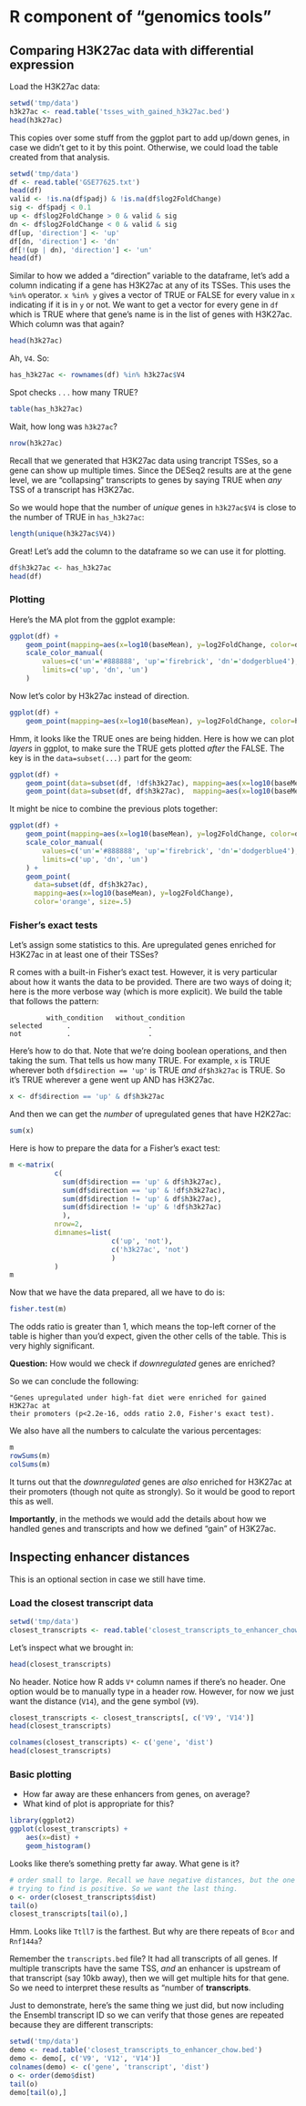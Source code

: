 # R component of "genomics tools"


## Comparing H3K27ac data with differential expression


Load the H3K27ac data:

```r
setwd('tmp/data')
h3k27ac <- read.table('tsses_with_gained_h3k27ac.bed')
head(h3k27ac)
```

This copies over some stuff from the ggplot part to add up/down genes, in case
we didn't get to it by this point. Otherwise, we could load the table created
from that analysis.

```r
setwd('tmp/data')
df <- read.table('GSE77625.txt')
head(df)
valid <- !is.na(df$padj) & !is.na(df$log2FoldChange)
sig <- df$padj < 0.1
up <- df$log2FoldChange > 0 & valid & sig
dn <- df$log2FoldChange < 0 & valid & sig
df[up, 'direction'] <- 'up'
df[dn, 'direction'] <- 'dn'
df[!(up | dn), 'direction'] <- 'un'
head(df)
```

Similar to how we added a "direction" variable to the dataframe, let's add
a column indicating if a gene has H3K27ac at any of its TSSes. This uses the
``%in%`` operator. `x %in% y` gives a vector of TRUE or FALSE for every value
in `x` indicating if it is in `y` or not. We want to get a vector for every
gene in `df` which is TRUE where that gene's name is in the list of genes with
H3K27ac. Which column was that again?

```r
head(h3k27ac)
```
Ah, `V4`. So:

```r
has_h3k27ac <- rownames(df) %in% h3k27ac$V4
```

Spot checks . . . how many TRUE?

```r
table(has_h3k27ac)
```

Wait, how long was `h3k27ac`?

```r
nrow(h3k27ac)
```

Recall that we generated that H3K27ac data using trancript TSSes, so a gene can
show up multiple times. Since the DESeq2 results are at the gene level, we are
"collapsing" transcripts to genes by saying TRUE when *any* TSS of
a transcript has H3K27ac.

So we would hope that the number of *unique* genes in `h3k27ac$V4` is close to
the number of TRUE in `has_h3k27ac`:

```r
length(unique(h3k27ac$V4))
```

Great! Let's add the column to the dataframe so we can use it for plotting.

```r
df$h3k27ac <- has_h3k27ac
head(df)
```

### Plotting

Here's the MA plot from the ggplot example:

```r
ggplot(df) +
    geom_point(mapping=aes(x=log10(baseMean), y=log2FoldChange, color=direction)) +
    scale_color_manual(
        values=c('un'='#888888', 'up'='firebrick', 'dn'='dodgerblue4'),
        limits=c('up', 'dn', 'un')
    )
```

Now let's color by H3k27ac instead of direction.

```r
ggplot(df) +
    geom_point(mapping=aes(x=log10(baseMean), y=log2FoldChange, color=h3k27ac))
```

Hmm, it looks like the TRUE ones are being hidden. Here is how we can plot
*layers* in ggplot, to make sure the TRUE gets plotted *after* the FALSE. The
key is in the `data=subset(...)` part for the geom:

```r
ggplot(df) +
    geom_point(data=subset(df, !df$h3k27ac), mapping=aes(x=log10(baseMean), y=log2FoldChange)) +
    geom_point(data=subset(df, df$h3k27ac),  mapping=aes(x=log10(baseMean), y=log2FoldChange), color='red')
```

It might be nice to combine the previous plots together:

```r
ggplot(df) +
    geom_point(mapping=aes(x=log10(baseMean), y=log2FoldChange, color=direction)) +
    scale_color_manual(
        values=c('un'='#888888', 'up'='firebrick', 'dn'='dodgerblue4'),
        limits=c('up', 'dn', 'un')
    ) +
    geom_point(
      data=subset(df, df$h3k27ac),
      mapping=aes(x=log10(baseMean), y=log2FoldChange),
      color='orange', size=.5)
```

### Fisher's exact tests

Let's assign some statistics to this. Are upregulated genes enriched for
H3K27ac in at least one of their TSSes?

R comes with a built-in Fisher's exact test. However, it is very particular
about how it wants the data to be provided. There are two ways of doing it;
here is the more verbose way (which is more explicit). We build the table that
follows the pattern:

```
         with_condition   without_condition
selected      .                   .
not           .                   .

```

Here's how to do that. Note that we're doing boolean operations, and then
taking the sum. That tells us how many TRUE. For example, `x` is TRUE wherever
both `df$direction == 'up'` is TRUE *and* `df$h3k27ac` is TRUE. So it's TRUE
wherever a gene went up AND has H3K27ac.

```r
x <- df$direction == 'up' & df$h3k27ac
```

And then we can get the *number* of upregulated genes that have H2K27ac:

```r
sum(x)
```

Here is how to prepare the data for a Fisher's exact test:

```r
m <-matrix(
           c(
             sum(df$direction == 'up' & df$h3k27ac),
             sum(df$direction == 'up' & !df$h3k27ac),
             sum(df$direction != 'up' & df$h3k27ac),
             sum(df$direction != 'up' & !df$h3k27ac)
             ),
           nrow=2,
           dimnames=list(
                         c('up', 'not'),
                         c('h3k27ac', 'not')
                         )
           )
m
```

Now that we have the data prepared, all we have to do is:

```r
fisher.test(m)
```

The odds ratio is greater than 1, which means the top-left corner of the table
is higher than you'd expect, given the other cells of the table. This is very
highly significant.

**Question:** How would we check if *downregulated* genes are enriched?

So we can conclude the following:

    "Genes upregulated under high-fat diet were enriched for gained H3K27ac at
    their promoters (p<2.2e-16, odds ratio 2.0, Fisher's exact test).

We also have all the numbers to calculate the various percentages:

```r
m
rowSums(m)
colSums(m)
```

It turns out that the *downregulated* genes are *also* enriched for H3K27ac at
their promoters (though not quite as strongly). So it would be good to report
this as well.

**Importantly**, in the methods we would add the details about how we handled
genes and transcripts and how we defined "gain" of H3K27ac.

## Inspecting enhancer distances

This is an optional section in case we still have time.

### Load the closest transcript data

```r
setwd('tmp/data')
closest_transcripts <- read.table('closest_transcripts_to_enhancer_chow.bed')
```
Let's inspect what we brought in:

```r
head(closest_transcripts)
```

No header. Notice how R adds ``V*`` column names if there's no header. One
option would be to manually type in a header row. However, for now we just want
the distance (``V14``), and the gene symbol (``V9``).

```r
closest_transcripts <- closest_transcripts[, c('V9', 'V14')]
head(closest_transcripts)

colnames(closest_transcripts) <- c('gene', 'dist')
head(closest_transcripts)
```

### Basic plotting
- How far away are these enhancers from genes, on average?
 - What kind of plot is appropriate for this?

```r
library(ggplot2)
ggplot(closest_transcripts) +
    aes(x=dist) +
    geom_histogram()
```

Looks like there's something pretty far away. What gene is it?

```r
# order small to large. Recall we have negative distances, but the one we're
# trying to find is positive. So we want the last thing.
o <- order(closest_transcripts$dist)
tail(o)
closest_transcripts[tail(o),]
```

Hmm. Looks like ``Ttll7`` is the farthest. But why are there repeats of
``Bcor`` and ``Rnf144a``?

Remember the `transcripts.bed` file? It had all transcripts of all genes. If
multiple transcripts have the same TSS, *and* an enhancer is upstream of that
transcript (say 10kb away), then we will get multiple hits for that gene. So we
need to interpret these results as "number of **transcripts**.

Just to demonstrate, here's the same thing we just did, but now including the
Ensembl transcript ID so we can verify that those genes are repeated because
they are different transcripts:

```r
setwd('tmp/data')
demo <- read.table('closest_transcripts_to_enhancer_chow.bed')
demo <- demo[, c('V9', 'V12', 'V14')]
colnames(demo) <- c('gene', 'transcript', 'dist')
o <- order(demo$dist)
tail(o)
demo[tail(o),]
```
